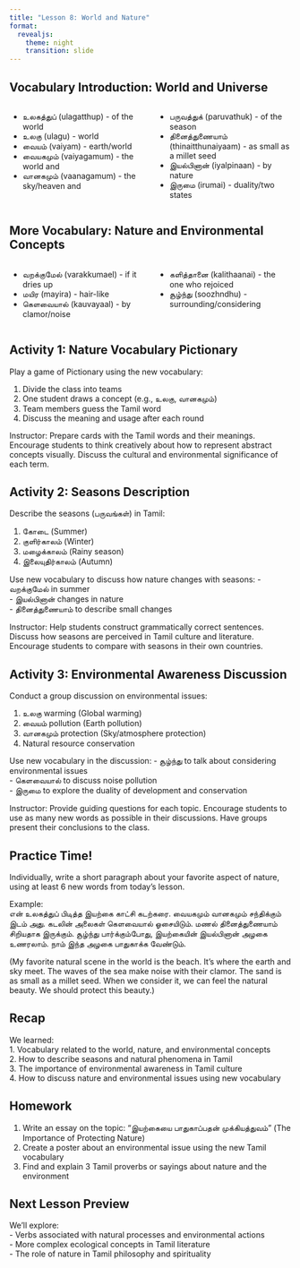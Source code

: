 ```yaml
---
title: "Lesson 8: World and Nature"
format: 
  revealjs:
    theme: night
    transition: slide
---
```


## Vocabulary Introduction: World and Universe

::: {.columns}
::: {.column width="50%"}
- உலகத்துப் (ulagatthup) - of the world  
- உலகு (ulagu) - world  
- வையம் (vaiyam) - earth/world  
- வையகமும் (vaiyagamum) - the world and  
- வானகமும் (vaanagamum) - the sky/heaven and  
:::
::: {.column width="50%"}
- பருவத்துக் (paruvathuk) - of the season  
- தினைத்துணையாம் (thinaitthunaiyaam) - as small as a millet seed  
- இயல்பினான் (iyalpinaan) - by nature  
- இருமை (irumai) - duality/two states  
:::
:::

## More Vocabulary: Nature and Environmental Concepts

::: {.columns}
::: {.column width="50%"}
- வறக்குமேல் (varakkumael) - if it dries up  
- மயிர (mayira) - hair-like  
- கெளவையால் (kauvayaal) - by clamor/noise  
:::
::: {.column width="50%"}
- களித்தானை (kalithaanai) - the one who rejoiced  
- சூழ்ந்து (soozhndhu) - surrounding/considering  
:::
:::

## Activity 1: Nature Vocabulary Pictionary

Play a game of Pictionary using the new vocabulary:

1. Divide the class into teams  
2. One student draws a concept (e.g., உலகு, வானகமும்)  
3. Team members guess the Tamil word  
4. Discuss the meaning and usage after each round  

::: {.notes}
Instructor: Prepare cards with the Tamil words and their meanings. Encourage students to think creatively about how to represent abstract concepts visually. Discuss the cultural and environmental significance of each term.  
:::

## Activity 2: Seasons Description

Describe the seasons (பருவங்கள்) in Tamil:

1. கோடை (Summer)  
2. குளிர்காலம் (Winter)  
3. மழைக்காலம் (Rainy season)  
4. இலையுதிர்காலம் (Autumn)  

Use new vocabulary to discuss how nature changes with seasons:
- வறக்குமேல் in summer  
- இயல்பினான் changes in nature  
- தினைத்துணையாம் to describe small changes  

::: {.notes}
Instructor: Help students construct grammatically correct sentences. Discuss how seasons are perceived in Tamil culture and literature. Encourage students to compare with seasons in their own countries.  
:::

## Activity 3: Environmental Awareness Discussion

Conduct a group discussion on environmental issues:

1. உலகு warming (Global warming)  
2. வையம் pollution (Earth pollution)  
3. வானகமும் protection (Sky/atmosphere protection)  
4. Natural resource conservation  

Use new vocabulary in the discussion:
- சூழ்ந்து to talk about considering environmental issues  
- கெளவையால் to discuss noise pollution  
- இருமை to explore the duality of development and conservation  

::: {.notes}
Instructor: Provide guiding questions for each topic. Encourage students to use as many new words as possible in their discussions. Have groups present their conclusions to the class.  
:::

## Practice Time!

Individually, write a short paragraph about your favorite aspect of nature, using at least 6 new words from today's lesson.

Example:  
என் உலகத்துப் பிடித்த இயற்கை காட்சி கடற்கரை. வையகமும் வானகமும் சந்திக்கும் இடம் அது. கடலின் அலைகள் கெளவையால் ஓசையிடும். மணல் தினைத்துணையாம் சிறியதாக இருக்கும். சூழ்ந்து பார்க்கும்போது, இயற்கையின் இயல்பினான் அழகை உணரலாம். நாம் இந்த அழகை பாதுகாக்க வேண்டும்.  

(My favorite natural scene in the world is the beach. It's where the earth and sky meet. The waves of the sea make noise with their clamor. The sand is as small as a millet seed. When we consider it, we can feel the natural beauty. We should protect this beauty.)  

## Recap

We learned:  
1. Vocabulary related to the world, nature, and environmental concepts  
2. How to describe seasons and natural phenomena in Tamil  
3. The importance of environmental awareness in Tamil culture  
4. How to discuss nature and environmental issues using new vocabulary  

## Homework

1. Write an essay on the topic: "இயற்கையை பாதுகாப்பதன் முக்கியத்துவம்" (The Importance of Protecting Nature)  
2. Create a poster about an environmental issue using the new Tamil vocabulary  
3. Find and explain 3 Tamil proverbs or sayings about nature and the environment  

## Next Lesson Preview

We'll explore:  
- Verbs associated with natural processes and environmental actions  
- More complex ecological concepts in Tamil literature  
- The role of nature in Tamil philosophy and spirituality